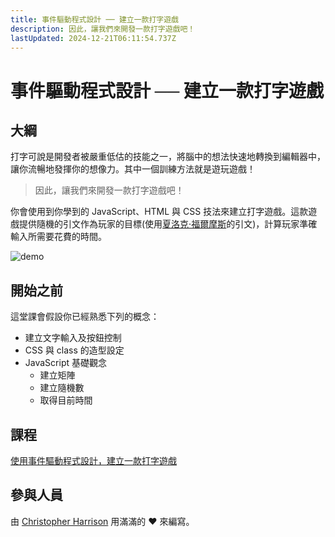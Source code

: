 ```yaml
---
title: 事件驅動程式設計 ── 建立一款打字遊戲
description: 因此，讓我們來開發一款打字遊戲吧！
lastUpdated: 2024-12-21T06:11:54.737Z
---
```


# 事件驅動程式設計 ── 建立一款打字遊戲

## 大綱

打字可說是開發者被嚴重低估的技能之一，將腦中的想法快速地轉換到編輯器中，讓你流暢地發揮你的想像力。其中一個訓練方法就是遊玩遊戲！

> 因此，讓我們來開發一款打字遊戲吧！

你會使用到你學到的 JavaScript、HTML 與 CSS 技法來建立打字遊戲。這款遊戲提供隨機的引文作為玩家的目標(使用[夏洛克·福爾摩斯](https://zh.wikipedia.org/wiki/%E6%AD%87%E6%B4%9B%E5%85%8B%C2%B7%E7%A6%8F%E5%B0%94%E6%91%A9%E6%96%AF)的引文)，計算玩家準確輸入所需要花費的時間。

![demo](../images/demo.gif)

## 開始之前

這堂課會假設你已經熟悉下列的概念：

- 建立文字輸入及按鈕控制
- CSS 與 class 的造型設定
- JavaScript 基礎觀念
  - 建立矩陣
  - 建立隨機數
  - 取得目前時間

## 課程

[使用事件驅動程式設計，建立一款打字遊戲](../typing-game/translations/README.zh-tw.md)

## 參與人員

由 [Christopher Harrison](http://www.twitter.com/geektrainer) 用滿滿的 ♥️ 來編寫。

